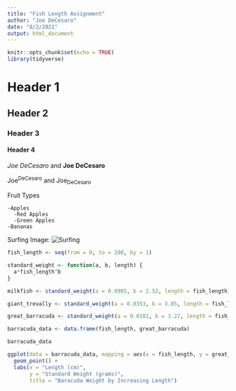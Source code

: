 ```yaml
---
title: "Fish Length Assignment"
author: "Joe DeCesaro"
date: "8/2/2021"
output: html_document
---
```


```r
knitr::opts_chunk$set(echo = TRUE)
library(tidyverse)
```

# Header 1

## Header 2

### Header 3

#### Header 4

*Joe DeCesaro* and **Joe DeCesaro**

Joe^DeCesaro^ and Joe~DeCesaro~


Fruit Types

    -Apples
      -Red Apples
      -Green Apples
    -Bananas

Surfing Image:
![Surfing](surfing.jpeg)

```r
fish_length <- seq(from = 0, to = 200, by = 1)

standard_weight <- function(a, b, length) {
  a*fish_length^b
}

milkfish <- standard_weight(a = 0.0905, b = 2.52, length = fish_length)

giant_trevally <- standard_weight(a = 0.0353, b = 3.05, length = fish_length)

great_barracuda <- standard_weight(a = 0.0181, b = 3.27, length = fish_length)

barracuda_data <- data.frame(fish_length, great_barracuda)

barracuda_data

```

```r
ggplot(data = barracuda_data, mapping = aes(x = fish_length, y = great_barracuda)) + 
  geom_point() +
  labs(x = "Length (cm)",
       y = "Standard Weight (grams)",
       title = "Baracuda Weight by Increasing Length")
```

